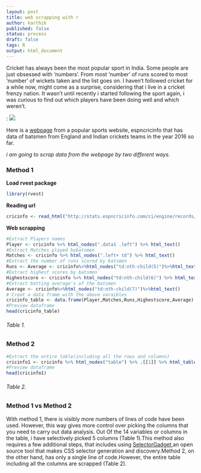 ```yaml
---
layout: post
title: web scrapping with r
author: karthik
published: false
status: process
draft: false
tags: R 
output: html_document
---
```



Cricket has always been the most popular sport in India. Some people are just obsessed with 'numbers'. From most 'number' of runs scored to most 'number' of wickets taken and the list goes on. I haven't followed cricket for a while now, might come as a surprise, considering that i live in a cricket frenzy nation. It wasn't until recently i started following the sport again, i was curious to find out which players have been doing well and which weren't. 


: ![](http://www.espncricinfo.com/db/PICTURES/CMS/246000/246097.jpg)

Here is a [webpage](http://stats.espncricinfo.com/ci/engine/records/averages/batting.html?class=1;id=2016;type=year) from a popular sports website, espncricinfo that has data of batsmen from England and Indian crickets teams in the year 2016 so far.

*i am going to scrap data from the webpage by two different ways.*


### Method 1

__Load rvest package__
```r

library(rvest)
```

__Reading url__
```r
cricinfo <- read_html("http://stats.espncricinfo.com/ci/engine/records/averages/batting.html?class=1;id=2016;type=year")

```

__Web scrapping__
```r
#Extract Players names
Player <- cricinfo %>% html_nodes(".data1 .left") %>% html_text()
#Extract Matches played bybatsmen
Matches <- cricinfo %>% html_nodes(".left+ td") %>% html_text()
#Extract the number of runs scored by batsmen
Runs <- Average <- cricinfo%>%html_nodes("td:nth-child(5)")%>%html_text()
#Extract highest scores by batsmen
Highestscore <- cricinfo %>% html_nodes("td:nth-child(6)") %>% html_text()
#Extract batting average's of the batsmen
Average <- cricinfo%>%html_nodes("td:nth-child(7)")%>%html_text()
# Creat a data frame with the above varaibles
cricinfo_table <- data.frame(Player,Matches,Runs,Highestscore,Average)
#Preview dataframe
head(cricinfo_table) 
```
###### Table 1.

### Method 2

```r
#Extract the entire table(including all the rows and columns)
cricinfo1 <- cricinfo %>% html_nodes("table") %>% .[[1]] %>% html_table()
#Preview dataframe
head(cricinfo1)
```
###### Table 2.

### Method 1 vs Method 2

With method 1, there is visibly more numbers of lines of code have been used. However, this way gives more control over picking the columns that you  need to carry out data analysis. Out Of the 14 variables or columns in the table, i have selectively picked 5 columns (Table 1).This method also requires a few additional steps, that includes using [SelectorGadget](http://selectorgadget.com/),an open source tool that makes CSS selector generation and discovery.Method 2, on the other hand, has only a single line of code.However, the entire table including all the columns are scrapped (Table 2).
